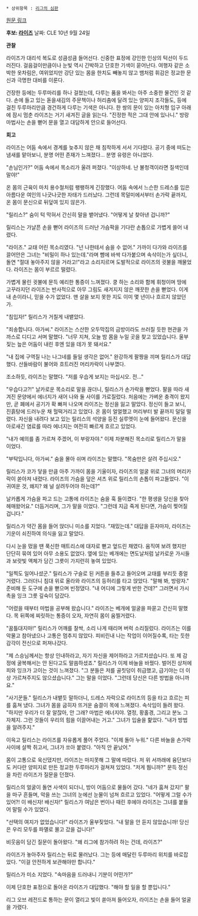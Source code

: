  * 상위항목 : [[리그의 심판]]

[http://na.leagueoflegends.com/board/showthread.php?t=538103 원문 링크]

'''후보: [[라이즈]]'''
날짜: CLE 10년 9월 24일

'''관찰'''

라이즈가 대리석 복도로 성큼성큼 들어선다. 신중한 표정에 강인한 인상의 턱선이 두드러진다. 걸음걸이만큼이나 눈빛 역시 긴박하고 단호한 기색이 묻어난다. 여행자 같은 소박한 옷차림은, 여위었지만 강단 있는 몸을 한치도 빼놓지 않고 뱀처럼 휘감은 정교한 문신과 극명한 대비를 이룬다.


건장한 등에는 두루마리를 하나 걸쳤는데, 다루는 품을 봐서는 아주 소중한 물건인 것 같다. 손에 들고 있는 돋을새김의 주문책이나 허리춤에 달려 있는 양피지 조각들도, 등에 걸친 두루마리만큼 경건하게 다루는 기색은 아니다. 한 쌍의 문이 있는 아치형 입구 아래에 잠시 멈춘 라이즈는 거기 새겨진 글을 읽는다. "진정한 적은 그대 안에 있나니." 방랑 마법사는 손을 뻗어 문을 열고 대담하게 안으로 들어선다.


'''회고'''

라이즈는 어둠 속에서 경계를 늦추지 않은 채 침착하게 서서 기다렸다. 공기 중에 떠도는 냄새를 맡아보니, 분명 어떤 존재가 느껴졌다… 분명 유령은 아니었다.

"손님인가?" 어둠 속에서 목소리가 울려 퍼졌다. "이상하네. 난 불청객이라면 질색인데 말야!"

온 몸의 근육이 마치 용수철처럼 팽팽하게 긴장했다. 어둠 속에서 느슨한 드레스를 입은 아름다운 여인의 나긋나긋한 자태가 드러났다. 그런데 목덜미에서부터 손가락 끝까지, 온 몸이 문신으로 뒤덮여 있지 않은가.

"릴리스?" 숨이 턱 막혀서 간신히 말을 뱉어냈다. "어떻게 날 찾아낸 겁니까?"

릴리스는 가냘픈 손을 뻗어 라이즈의 드러난 가슴팍을 기다란 손톱으로 가볍게 쓸어 내렸다.

"라이즈." 교태 어린 목소리였다. "넌 나한테서 숨을 수 없어." 가까이 다가와 라이즈를 끌어안은 그녀는 "비밀이 하나 있는데."라며 뺨에 바싹 다가붙으며 속삭이는가 싶더니, 돌연 "절대 놓아주지 않을 거라고!"라고 소리지르며 도발적으로 라이즈의 귓불을 깨물었다. 라이즈는 몸이 부르르 떨렸다.

가볍게 물린 귓불에 문득 예리한 통증이 느껴졌다. 쿵 하는 소리와 함께 휘청이며 땅에 고꾸라지던 라이즈는 반사적으로 아무 그림도 새겨지지 않은 깨끗한 손을 뻗었다. 이게 내 손이라니, 믿을 수가 없었다. 맨 살을 보지 못한 지도 이미 몇 년이나 흐르지 않았던가.

"침입자!" 릴리스가 거칠게 내뱉았다.

"죄송합니다. 아가씨." 라이즈는 스산한 오두막집의 금방이라도 쓰러질 듯한 현관을 가까스로 디디고 서며 말했다. "너무 지쳐, 오늘 밤 몸을 누일 곳을 찾고 있었습니다. 울부짖는 늪은 어둠이 내린 후엔 있을 데가 못 돼서요."

"내 집에 구역질 나는 나그네를 들일 생각은 없어." 완강하게 팔짱을 끼며 릴리스가 대답했다. 산들바람이 불어와 흐트러진 머리카락이 나부꼈다.

조소하듯, 라이즈는 말했다. "저를 우습게 보지는 마십시오. 전…"

"우습다고?!" 날카로운 목소리로 말을 끊더니, 릴리스가 손가락을 뻗었다. 팔을 따라 새겨진 문양에서 에너지가 새어 나와 둘 사이를 가로질렀다. 처음에는 가벼운 충격이 왔지만, 곧 폐에서 공기가 확 빠져 나오며 라이즈는 정신을 잃고 말았다. 정신이 들고 보니, 진흙탕에 드러누운 채 헐떡거리고 있었다. 온 몸이 얼얼했고 머리부터 발 끝까지 덜덜 떨렸다. 자신을 내려다 보고 있는 릴리스의 석양을 등진 실루엣이 눈에 들어왔다. 문신을 아로새긴 염료를 따라 에너지는 여전히 빠르게 흐르고 있었다.

"내가 예의를 좀 가르쳐 주겠어, 이 부랑자야." 이제 차분해진 목소리로 릴리스가 말을 이었다.

"부탁입니다, 아가씨." 숨을 몰아 쉬며 라이즈는 말했다. "목숨만은 살려 주십시오."

릴리스가 코가 닿을 만큼 아주 가까이 몸을 기울이자, 라이즈의 얼굴 위로 그녀의 머리카락이 쏟아져 내렸다. 라이즈의 가슴을 덮은 셔츠 위로 릴리스의 손톱이 파고들었다. "이 귀여운 것, 왜지? 왜 널 살려두어야 하는데?"

날카롭게 가슴을 파고 드는 고통에 라이즈는 숨을 훅 들이켰다. "한 평생을 당신을 찾아 헤매왔어요." 더듬거리며, 그가 말을 이었다. "그런데 지금 죽게 된다면, 가슴이 찢어질 겁니다."

릴리스가 약간 몸을 들어 앉더니 미소를 지었다. "재밌는데." 대답을 듣자마자, 라이즈는 기운이 쇠진하여 의식을 잃고 말았다.

다시 눈을 떴을 땐 푹신한 매트리스에 대자로 뻗고 엎드린 채였다. 움직여 보려 했지만 단단히 묶여 있어 아무 소용도 없었다. 옆에 있는 베개에는 면도날처럼 날카로운 가시들과 보랏빛 액체가 담긴 그릇이 가지런히 놓여 있었다.

"일찍도 일어나셨군." 릴리스가 구슬로 된 커튼을 들추고 들어오며 교태를 부리듯 중얼거렸다. 그러더니 침대 위로 올라와 라이즈의 등허리를 타고 앉았다. "말해 봐, 방랑자." 준비해 둔 도구에 손을 뻗으며 빈정댔다. "내 어디에 그렇게 반한 건데?" 그러면서 가시 촉을 잉크 그릇 깊숙이 담갔다.

"어렸을 때부터 마법을 공부해 왔습니다." 라이즈는 베개에 얼굴을 파묻고 간신히 말했다. 목 뒤쪽에 찌릿하는 통증이 오자, 자연히 몸이 움찔거렸다.

"꿈틀대지마!" 릴리스가 어깨를 찰싹, 소리 나게 때리며 버럭 소리질렀다. 라이즈는 이를 악물고 참아냈으나 고통은 멈추지 않았다. 피비린내 나는 작업이 이어질수록, 타는 듯한 감각이 전신으로 퍼져나갔다.

"제 스승님께서는 항상 인내하라고, 자기 자신을 제어하라고 가르치셨습니다. 또 제 감정에 굴복해서는 안 된다고도 말씀하셨죠." 릴리스가 이제 바늘을 바꿨다. 벌어진 상처에 피와 잉크가 고이는 것이 느껴졌다. "그 분들은 저를 골칫덩이 취급했고, 급기야는 더 이상 가르쳐주지도 않으셨습니다." 그는 말을 이었다. "그런데 당신은 다른 방법을 아니까요."

"사기꾼들." 릴리스가 내뱉듯 말하더니, 드레스 자락으로 라이즈의 등을 타고 흐르는 피를 훔쳐 냈다. 그녀가 몸을 굽히자 뜨거운 숨결이 목에 느껴졌다. 속삭임이 들려 왔다. "하지만 우리가 더 잘 알잖아, 안 그래? 마법은 에너지야. 열정, 황홀경, 그리고 분노 그 자체지. 그런 것들이 우리의 힘을 이끌어내는 거고." 그녀가 입술을 핥았다. "내가 방법을 알려주지."

이윽고 릴리스는 라이즈를 자유롭게 풀어 주었다. "이제 돌아 누워." 다른 바늘을 손가락 사이에 살짝 쥐고서, 그녀가 쏘아 붙였다. "아직 안 끝났어."

몸이 고통으로 욱신댔지만, 라이즈는 마지못해 그 말에 따랐다. 저 위 서까래에 융단보다도 커다란 양피지로 만든 정교한 두루마리가 걸쳐져 있었다. "저게 뭡니까?" 문득 정신을 차린 라이즈가 질문을 던졌다.

릴리스의 얼굴이 돌연 사색이 되더니, 방이 어둠으로 물들어 갔다. "네가 훔쳐 갔지!" 팔을 마구 흔들며, 악을 쓰는 그녀의 눈에선 눈물이 넘쳐 흐르고 있었다. "어떻게 그럴 수가 있어?! 이 배신자! 배신자!" 릴리스가 여남은 번이나 때린 후에야 라이즈는 그녀를 붙들어 말릴 수가 있었다.

"선택의 여지가 없었습니다!" 라이즈가 울부짖었다. "내 말을 안 듣지 않았습니까! 당신은 우리 모두를 파멸로 몰고 갔을 겁니다!"

비웃음이 담긴 질문이 돌아왔다. "왜 리그에 참가하려 하는 건데, 라이즈?"

라이즈가 놓아주자 릴리스는 뒤로 물러났다. 그는 등에 매달린 두루마리 위치를 바로잡았다. "이걸 안전하게 보관해야만 합니다."

릴리스가 미소 지었다. "속마음을 드러내니 기분이 어떤가?"

이제 단호한 표정으로 돌아온 라이즈가 대답했다. "해야 할 일을 할 뿐입니다."

리그 오브 레전드로 통하는 문이 열리고 빛이 쏟아져 들어오자, 라이즈는 손을 들어 얼굴을 가렸다.

